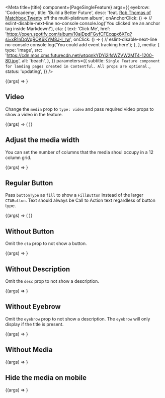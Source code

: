 
<Meta
  title={title}
  component={PageSingleFeature}
  args={{
    eyebrow: 'Codecademy',
    title: 'Build a Better Future',
    desc:
      'feat. [Rob Thomas of Matchbox Twenty](https://en.wikipedia.org/wiki/Rob_Thomas_(musician)) off the multi-platinum album',
    onAnchorClick: () =>
      // eslint-disable-next-line no-console
      console.log('You clicked me an anchor tag inside Markdown!'),
    cta: {
      text: 'Click Me',
      href:
        'https://open.spotify.com/album/10aiDpdFGyfCFEcqpx6XTq?si=xR1nDqVqROK6KYM8J-l_rw',
      onClick: () => {
        // eslint-disable-next-line no-console
        console.log('You could add event tracking here');
      },
    },
    media: {
      type: 'image',
      src:
        'https://cdn.mos.cms.futurecdn.net/wtqqnkYDYi2ifsWZVW2MT4-1200-80.jpg',
      alt: 'beach',
    },
  }}
  parameters={{
    subtitle: `
      Single Feature component for landing pages created in Contentful.
      All props are optional.
    `,
    status: 'updating',
  }}
/>

<Canvas>
  <Story name="Single Feature">
    {(args) => <PageSingleFeature {...args} />}
  </Story>
</Canvas>

<PropsTable story="Single Feature" />

## Video

Change the `media` prop to `type: video` and pass required video props to show a video in the feature.

<Canvas>
  <Story name="Video">
    {(args) => (
      <PageSingleFeature
        {...args}
        media={{
          type: 'video',
          videoUrl: 'https://www.youtube.com/watch?v=dQw4w9WgXcQ',
          videoTitle: 'Workout with Rick Sanchez',
          placeholderImage: 'https://placekitten.com/400/300',
          autoplay: true,
        }}
        title="What's it like to be a Software Engineer"
      />
    )}
  </Story>
</Canvas>

## Adjust the media width

You can set the number of columns that the media shoul occupy in a 12 column grid.

<Canvas>
  <Story name="Adjust the media width">
    {(args) => <PageSingleFeature {...args} mediaWidth={3} />}
  </Story>
</Canvas>

## Regular Button

Pass `buttonType` as `fill` to show a `FillButton` instead of the larger `CTAButton`. Text should always be Call to Action text regardless of button type.

<Canvas>
  <Story name="Regular Button">
    {(args) => (
      <PageSingleFeature {...args} cta={{ ...args.cta, buttonType: 'fill' }} />
    )}
  </Story>
</Canvas>

## Without Button

Omit the `cta` prop to not show a button.

<Canvas>
  <Story name="Without Button">
    {(args) => <PageSingleFeature {...args} cta={undefined} />}
  </Story>
</Canvas>

## Without Description

Omit the `desc` prop to not show a description.

<Canvas>
  <Story name="Without Description">
    {(args) => <PageSingleFeature {...args} desc={undefined} />}
  </Story>
</Canvas>

## Without Eyebrow

Omit the `eyebrow` prop to not show a description.
The `eyebrow` will only display if the title is present.

<Canvas>
  <Story name="Without Eyebrow">
    {(args) => <PageSingleFeature {...args} eyebrow={undefined} />}
  </Story>
</Canvas>

## Without Media

<Canvas>
  <Story name="Without Media">
    {(args) => <PageSingleFeature {...args} media={undefined} />}
  </Story>
</Canvas>

## Hide the media on mobile

<Canvas>
  <Story name="Hide the media on mobile">
    {(args) => <PageSingleFeature {...args} hideMediaOnMobile />}
  </Story>
</Canvas>
